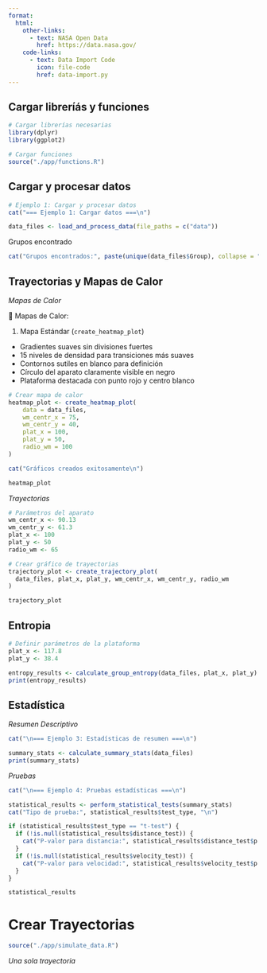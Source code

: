 ```yaml
---
format:
  html:
    other-links:
      - text: NASA Open Data
        href: https://data.nasa.gov/
    code-links:
      - text: Data Import Code
        icon: file-code
        href: data-import.py
---
```


## Cargar libreríás y funciones

```r
# Cargar librerías necesarias
library(dplyr)
library(ggplot2)

# Cargar funciones
source("./app/functions.R")
```


## Cargar y procesar datos

```r
# Ejemplo 1: Cargar y procesar datos
cat("=== Ejemplo 1: Cargar datos ===\n")

data_files <- load_and_process_data(file_paths = c("data"))
```

Grupos encontrado

```r
cat("Grupos encontrados:", paste(unique(data_files$Group), collapse = ", "), "\n")

```

## Trayectorias y Mapas de Calor

*Mapas de Calor*

🎨 Mapas de Calor:

1. Mapa Estándar (`create_heatmap_plot`)

- Gradientes suaves sin divisiones fuertes
- 15 niveles de densidad para transiciones más suaves
- Contornos sutiles en blanco para definición
- Círculo del aparato claramente visible en negro
- Plataforma destacada con punto rojo y centro blanco


```r
# Crear mapa de calor
heatmap_plot <- create_heatmap_plot(
    data = data_files,
    wm_centr_x = 75,
    wm_centr_y = 40,
    plat_x = 100,
    plat_y = 50,
    radio_wm = 100
)

cat("Gráficos creados exitosamente\n")

heatmap_plot
```

*Trayectorias*

```r
# Parámetros del aparato
wm_centr_x <- 90.13
wm_centr_y <- 61.3
plat_x <- 100
plat_y <- 50
radio_wm <- 65

# Crear gráfico de trayectorias
trajectory_plot <- create_trajectory_plot(
  data_files, plat_x, plat_y, wm_centr_x, wm_centr_y, radio_wm
)

trajectory_plot
```


## Entropia


```r
# Definir parámetros de la plataforma
plat_x <- 117.8
plat_y <- 38.4

entropy_results <- calculate_group_entropy(data_files, plat_x, plat_y)
print(entropy_results)
```

## Estadística

*Resumen Descriptivo*

```r
cat("\n=== Ejemplo 3: Estadísticas de resumen ===\n")

summary_stats <- calculate_summary_stats(data_files)
print(summary_stats)
```

*Pruebas*

```r
cat("\n=== Ejemplo 4: Pruebas estadísticas ===\n")

statistical_results <- perform_statistical_tests(summary_stats)
cat("Tipo de prueba:", statistical_results$test_type, "\n")

if (statistical_results$test_type == "t-test") {
  if (!is.null(statistical_results$distance_test)) {
    cat("P-valor para distancia:", statistical_results$distance_test$p.value, "\n")
  }
  if (!is.null(statistical_results$velocity_test)) {
    cat("P-valor para velocidad:", statistical_results$velocity_test$p.value, "\n")
  }
}

statistical_results
```

# Crear Trayectorias

```r
source("./app/simulate_data.R")
```

*Una sola trayectoria*

